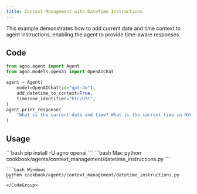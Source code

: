 ```yaml
---
title: Context Management with DateTime Instructions
---
```


This example demonstrates how to add current date and time context to agent instructions, enabling the agent to provide time-aware responses.

## Code

```python cookbook/agents/context_management/datetime_instructions.py
from agno.agent import Agent
from agno.models.openai import OpenAIChat

agent = Agent(
    model=OpenAIChat(id="gpt-4o"),
    add_datetime_to_context=True,
    timezone_identifier="Etc/UTC",
)
agent.print_response(
    "What is the current date and time? What is the current time in NYC?"
)
```

## Usage

<Steps>
  <Snippet file="create-venv-step.mdx" />

  <Step title="Install libraries">
    ```bash
    pip install -U agno openai
    ```
  </Step>

  <Step title="Run Agent">
    <CodeGroup>
    ```bash Mac
    python cookbook/agents/context_management/datetime_instructions.py
    ```
    
    ```bash Windows
    python cookbook/agents/context_management/datetime_instructions.py
    ```
    </CodeGroup>
  </Step>
</Steps>